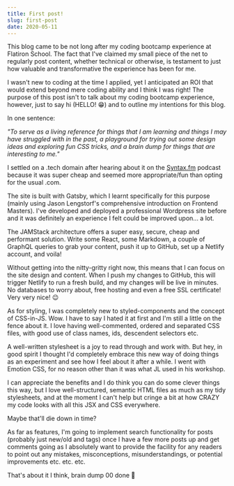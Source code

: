 ```yaml
---
title: First post!
slug: first-post
date: 2020-05-11
---
```


This blog came to be not long after my coding bootcamp experience at Flatiron School. The fact that I've claimed my small piece of the net to regularly post content, whether technical or otherwise, is testament to just how valuable and transformative the experience has been for me.

I wasn't new to coding at the time I applied, yet I anticipated an ROI that would extend beyond mere coding ability and I think I was right! The purpose of this post isn't to talk about my coding bootcamp experience, however, just to say hi (HELLO! 😁) and to outline my intentions for this blog.

In one sentence:

*"To serve as a living reference for things that I am learning and things I may have struggled with in the past, a playground for trying out some design ideas and exploring fun CSS tricks, and a brain dump for things that are interesting to me."*

I settled on a .tech domain after hearing about it on the <span style="color: #ff729f">[Syntax.fm](https://syntax.fm/)</span> podcast because it was super cheap and seemed more appropriate/fun than opting for the usual .com.

The site is built with Gatsby, which I learnt specifically for this purpose (mainly using Jason Lengstorf's comprehensive introduction on Frontend Masters). I've developed and deployed a professional Wordpress site before and it was definitely an experience I felt could be improved upon... a lot.

The JAMStack architecture offers a super easy, secure, cheap and performant solution. Write some React, some Markdown, a couple of GraphQL queries to grab your content, push it up to GitHub, set up a Netlify account, and voila!

Without getting into the nitty-gritty right now, this means that I can focus on the site design and content. When I push my changes to GitHub, this will trigger Netlify to run a fresh build, and my changes will be live in minutes. No databases to worry about, free hosting and even a free SSL certificate! Very very nice! 😉

As for styling, I was completely new to styled-components and the concept of CSS-in-JS. Wow. I have to say I hated it at first and I'm still a little on the fence about it. I love having well-commented, ordered and separated CSS files, with good use of class names, ids, descendent selectors etc.

A well-written stylesheet is a joy to read through and work with. But hey, in good spirit I thought I'd completely embrace this new way of doing things as an experiment and see how I feel about it after a while. I went with Emotion CSS, for no reason other than it was what JL used in his workshop.

I can appreciate the benefits and I do think you can do some clever things this way, but I love well-structured, semantic HTML files as much as my tidy stylesheets, and at the moment I can't help but cringe a bit at how CRAZY my code looks with all this JSX and CSS everywhere.

Maybe that'll die down in time?

As far as features, I'm going to implement search functionality for posts (probably just new/old and tags) once I have a few more posts up and get comments going as I absolutely want to provide the facility for any readers to point out any mistakes, misconceptions, misunderstandings, or potential improvements etc. etc. etc.

That's about it I think, brain dump 00 done 🚀
